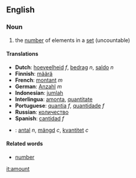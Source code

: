 ==English==

===Noun===
# the [[number]] of elements in a [[set]] (uncountable)

====Translations====
*'''Dutch''': [[hoeveelheid]] ''f'', [[bedrag]] ''n'', [[saldo]] ''n''
*'''Finnish''': [[määrä]]
*'''French''': [[montant]] ''m''
*'''German''': [[Anzahl]] ''m''
*'''Indonesian''': [[jumlah]]
*'''Interlingua''': [[amonta]], [[quantitate]]
*'''Portuguese''': [[quantia]] ''f'', [[quantidade]] ''f''
*'''Russian''': [[количество]]
*'''Spanish''': [[cantidad]] ''f''
*{{sv}}: [[antal]] ''n'', [[mängd]] ''c'', [[kvantitet]] ''c''

====Related words====
*[[number]]

[[it:amount]]